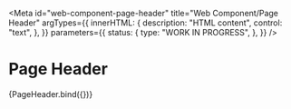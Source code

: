 <!-- @license CC0-1.0 -->


<Meta
  id="web-component-page-header"
  title="Web Component/Page Header"
  argTypes={{
    innerHTML: {
      description: "HTML content",
      control: "text",
    },
  }}
  parameters={{
    status: {
      type: "WORK IN PROGRESS",
    },
  }}
/>

# Page Header

<Canvas>
  <Story
    name="Default"
    args={{
      innerHTML: "Header content",
    }}
  >
    {PageHeader.bind({})}
  </Story>
</Canvas>

<ArgsTable story="Default" />
